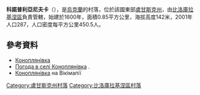 {{coord|49|30|17|N|38|31|45|E|scale:100000|display=title}}

'''科諾普利亞尼夫卡'''（{{lang-uk|Коноплянівка}}），是[[烏克蘭|烏克蘭]]的村落，位於該國東部[[盧甘斯克州|盧甘斯克州]]，由[[比洛庫拉基涅區|比洛庫拉基涅區]]負責管轄，始建於1600年，面積0.85平方公里，海拔高度142米，2001年人口287，人口密度每平方公里450.5人。

==參考資料==
* [http://w1.c1.rada.gov.ua/pls/z7502/A005?rdat1=07.12.2010&rf7571=17932 Коноплянівка]
* [http://weather.in.ua/ua/lyganskaja/11346 Погода в селі Коноплянівка] {{Wayback|url=http://weather.in.ua/ua/lyganskaja/11346 |date=20160305195427 }}.
* [http://wikimapia.org/19286547/uk/Коноплянівка Коноплянівка] {{Wayback|url=http://wikimapia.org/19286547/uk/%D0%9A%D0%BE%D0%BD%D0%BE%D0%BF%D0%BB%D1%8F%D0%BD%D1%96%D0%B2%D0%BA%D0%B0 |date=20131013103303 }} на Вікімапії

{{DEFAULTSORT:Коноплянівка}}
[[Category:盧甘斯克州村落|Category:盧甘斯克州村落]]
[[Category:比洛庫拉基涅區村落|Category:比洛庫拉基涅區村落]]


{{Luhansk-geo-stub}}
